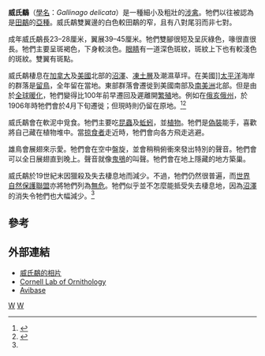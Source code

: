 {{Speciesbox
| taxon = Gallinago delicata
| image = Gallinago-delicata-002.jpg
| status = LC
| status_system = iucn3.1
| status_ref = <ref>{{IUCN2006|assessors=BirdLife International|year=2005|id=49037|title=Gallinago delicata|downloaded=12 May 2006}}</ref>
| binomial_authority = [[喬治·沃德|Ord]], 1825
| synonyms =
* ''Gallinago gallinago delicata''
}}

'''威氏鷸'''（[[學名|學名]]：''Gallinago delicata''）是一種細小及粗壯的[[涉禽|涉禽]]。牠們以往被認為是[[田鷸|田鷸]]的[[亞種|亞種]]。威氏鷸雙翼邊的白色較田鷸的窄，且有八對尾羽而非七對。

成年威氏鷸長23–28厘米，翼展39–45厘米。牠們雙腳很短及呈灰綠色，喙很直很長。牠們主要呈斑褐色，下身較淡色。[[眼睛|眼睛]]有一道深色斑紋，斑紋上下也有較淺色的斑紋。雙翼有斑點。

威氏鷸棲息在[[加拿大|加拿大]]及[[美國|美國]]北部的[[沼澤|沼澤]]、[[凍土層|凍土層]]及潮濕草坪。在美國]][[太平洋|太平洋]]海岸的群落是[[留鳥|留鳥]]，全年留在當地。東部群落會遷徙到美國南部及[[南美洲|南美洲]]北部。但是由於[[全球暖化|全球暖化]]，牠們變得比100年前早遷回及遲離開[[繁殖|繁殖]]地。例如在[[俄亥俄州|俄亥俄州]]，於1906年時牠們會於4月下旬遷徙；但現時則仍留在原地。<ref name=Henninger1906>{{Cite journal en|author=Henninger, W.F.|year=1906|title=A preliminary list of the birds of Seneca County, Ohio|journal=Wilson Bull.|volume=18|issue=2|pages=47-60|url=http://elibrary.unm.edu/sora/Wilson/DJVU/v018n02/P0047-P0060.djvu|access-date=2009-12-17|archive-url=https://web.archive.org/web/20110606161911/http://elibrary.unm.edu/sora/Wilson/DJVU/v018n02/P0047-P0060.djvu|archive-date=2011-06-06|dead-url=yes}}</ref><ref name=OOS2004>{{Cite web |author=Ohio Ornithological Society (OOS) |year=2004 |title=Annotated Ohio state checklist. Version of April 2004 |url=http://www.ohiobirds.org/publications/OBRClist.pdf |deadurl=yes |archiveurl=https://web.archive.org/web/20040718101517/http://www.ohiobirds.org/publications/OBRClist.pdf |archivedate=2004-07-18 |access-date=2009-12-17 }}</ref>

威氏鷸會在軟泥中覓食。牠們主要吃[[昆蟲|昆蟲]]及[[蚯蚓|蚯蚓]]，並[[植物|植物]]。牠們是[[偽裝|偽裝]]能手，喜歡將自己藏在植物堆中。當[[掠食者|掠食者]]走近時，牠們會向各方飛走逃避。

雄鳥會展翅來示愛。牠們會在空中盤旋，並會稍稍俯衝來發出特別的聲音。牠們會可以全日展翅直到晚上。聲音就像[[鬼鴞|鬼鴞]]的叫聲。牠們會在地上隱藏的地方築巢。

威氏鷸於19世紀末因獵殺及失去棲息地而減少。不過，牠們仍然很普遍，而[[世界自然保護聯盟|世界自然保護聯盟]]亦將牠們列為[[無危|無危]]。牠們似乎並不怎麼能抵受失去棲息地，因為[[沼澤|沼澤]]的消失令牠們也大幅減少。<ref name=Henninger1906/>

== 參考 ==
{{reflist}}

== 外部連結 ==
* [https://web.archive.org/web/20091206080112/http://sdakotabirds.com/species/wilsons_snipe_info.htm 威氏鷸的相片]
* [http://www.birds.cornell.edu/AllAboutBirds/BirdGuide/Wilsons_Snipe.html Cornell Lab of Ornithology] {{Wayback|url=http://www.birds.cornell.edu/AllAboutBirds/BirdGuide/Wilsons_Snipe.html |date=20080420075525 }}
* [http://www.bsc-eoc.org/avibase/species.jsp?lang=EN&id=47AF3A82BE808902&ts=1220251425536&sec=summary Avibase]{{Dead link|date=2020年4月 |bot=InternetArchiveBot |fix-attempted=yes }}
{{taxonbar}}
[[Category:_1825年描述的鸟类|W]]
[[Category:沙錐屬|W]]